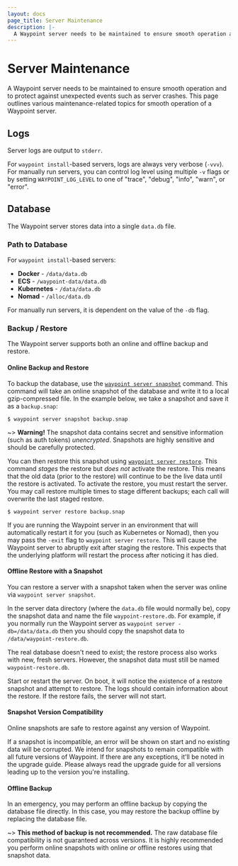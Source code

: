 ```yaml
---
layout: docs
page_title: Server Maintenance
description: |-
  A Waypoint server needs to be maintained to ensure smooth operation and to protect against unexpected events such as server crashes. This page outlines various maintenance-related topics for smooth operation of a Waypoint server.
---
```


# Server Maintenance

A Waypoint server needs to be maintained to ensure smooth operation and
to protect against unexpected events such as server crashes. This page
outlines various maintenance-related topics for smooth operation of a
Waypoint server.

## Logs

Server logs are output to `stderr`.

For `waypoint install`-based servers, logs are always very verbose (`-vvv`).
For manually run servers, you can control log level using multiple `-v` flags
or by setting `WAYPOINT_LOG_LEVEL` to one of "trace", "debug", "info", "warn",
or "error".

## Database

The Waypoint server stores data into a single `data.db` file.

### Path to Database

For `waypoint install`-based servers:

- **Docker** - `/data/data.db`
- **ECS** - `/waypoint-data/data.db`
- **Kubernetes** - `/data/data.db`
- **Nomad** - `/alloc/data.db`

For manually run servers, it is dependent on the value of the `-db` flag.

### Backup / Restore

The Waypoint server supports both an online and offline backup and restore.

#### Online Backup and Restore

To backup the database, use the [`waypoint server snapshot`](/waypoint/commands/server-snapshot)
command. This command will take an online snapshot of the database and
write it to a local gzip-compressed file. In the example below, we take
a snapshot and save it as a `backup.snap`:

```shell-session
$ waypoint server snapshot backup.snap
```

~> **Warning!** The snapshot data contains secret and sensitive information
(such as auth tokens) _unencrypted_. Snapshots are highly sensitive and should
be carefully protected.

You can then restore this snapshot using [`waypoint server restore`](/waypoint/commands/server-restore).
This command _stages_ the restore but _does not_ activate the restore. This means
that the old data (prior to the restore) will continue to be the live data
until the restore is activated. To activate the restore, you must restart the server. You may call restore
multiple times to stage different backups; each call will overwrite the last
staged restore.

```shell-session
$ waypoint server restore backup.snap
```

If you are running the Waypoint server in an environment that will automatically
restart it for you (such as Kubernetes or Nomad), then you may pass the
`-exit` flag to `waypoint server restore`. This will cause the Waypoint server
to abruptly exit after staging the restore. This expects that the underlying
platform will restart the process after noticing it has died.

#### Offline Restore with a Snapshot

You can restore a server with a snapshot taken when the server was online
via `waypoint server snapshot`.

In the server data directory (where the `data.db` file would normally be),
copy the snapshot data and name the file `waypoint-restore.db`. For example,
if you normally run the Waypoint server as `waypoint server -db=/data/data.db`
then you should copy the snapshot data to `/data/waypoint-restore.db`.

The real database doesn't need to exist; the restore process also works with
new, fresh servers. However, the snapshot data must still be named `waypoint-restore.db`.

Start or restart the server. On boot, it will notice the existence of a
restore snapshot and attempt to restore. The logs should contain information
about the restore. If the restore fails, the server will not start.

#### Snapshot Version Compatibility

Online snapshots are safe to restore against any version of Waypoint.

If a snapshot is incompatible, an error will be shown on start and no existing
data will be corrupted. We intend for snapshots to remain compatible with
all future versions of Waypoint. If there are any exceptions, it'll be noted
in the upgrade guide. Please always read the upgrade guide for all versions
leading up to the version you're installing.

#### Offline Backup

In an emergency, you may perform an offline backup by copying the database file
directly. In this case, you may restore the backup offline by replacing the
database file.

~> **This method of backup is not recommended.** The raw database file
compatibility is not guaranteed across versions. It is highly recommended
you perform online snapshots with online _or_ offline restores using that
snapshot data.
